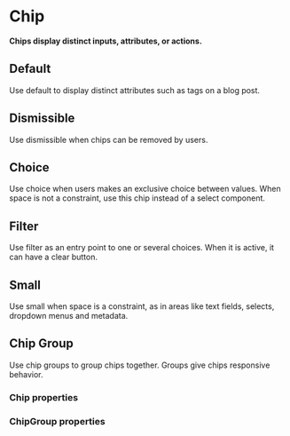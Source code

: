 # Chip

**Chips display distinct inputs, attributes, or actions.**

## Default

Use default to display distinct attributes such as tags on a blog post.

<DemoBlock orientation="horizontal" demo="default" withThemeSwitcher />

## Dismissible

Use dismissible when chips can be removed by users.

<DemoBlock orientation="horizontal" demo="dismissible" withThemeSwitcher />

## Choice

Use choice when users makes an exclusive choice between values. When space is not a constraint, use this chip instead of a select component.

<DemoBlock orientation="horizontal" demo="choice" withThemeSwitcher />

## Filter

Use filter as an entry point to one or several choices. When it is active, it can have a clear button.

<DemoBlock orientation="horizontal" demo="filter" withThemeSwitcher />

## Small

Use small when space is a constraint, as in areas like text fields, selects, dropdown menus and metadata.

<DemoBlock orientation="horizontal" demo="small" withThemeSwitcher />

## Chip Group

Use chip groups to group chips together. Groups give chips responsive behavior.

<DemoBlock orientation="horizontal" demo="group" withThemeSwitcher />

### Chip properties

<PropTable component="Chip" />

### ChipGroup properties

<PropTable component="ChipGroup" />
